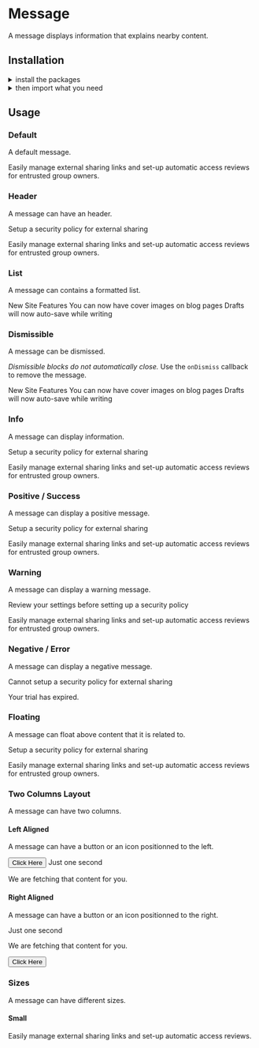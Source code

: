 
<Meta title="Components|Message" />

<Anchor storyId="components-message--default-story" />

<SemanticLink docPath="/collections/message/" />

# Message

A message displays information that explains nearby content.

## Installation

<details><summary >install the packages</summary>

Install from <a href={INSTALLATION_PAGE}>the React bundle</a> or as a standalone component:

```bash
npm install @orbit-ui/css-normalize @orbit-ui/tachyons @orbit-ui/semantic-ui-theme semantic-ui-react
```
</details>

<details><summary >then import what you need</summary>

```javascript
    import { Message } from "semantic-ui-react";
```
</details>

## Usage

### Default

A default message.

<Preview>
    <Story name="default">
        <Message>
            Easily manage external sharing links and set-up automatic access reviews for entrusted group owners.
        </Message>
    </Story>
</Preview>

### Header

A message can have an header.

<Preview>
    <Story name="header">
        <Message>
            <Message.Header>Setup a security policy for external sharing</Message.Header>
            <p>
                Easily manage external sharing links and set-up automatic access reviews for entrusted group owners.
            </p>
        </Message>
    </Story>
</Preview>

### List

A message can contains a formatted list.

<Preview>
    <Story name="list">
        <Message>
            <Message.Header>New Site Features</Message.Header>
            <Message.List>
                <Message.Item>You can now have cover images on blog pages</Message.Item>
                <Message.Item>Drafts will now auto-save while writing</Message.Item>
            </Message.List>
        </Message>
    </Story>
</Preview>

### Dismissible

A message can be dismissed.

_Dismissible blocks do not automatically close._ Use the `onDismiss` callback to remove the message.

<Preview>
    <Story name="dismissible">
        <Message onDismiss={noop}>
            <Message.Header>New Site Features</Message.Header>
            <Message.List>
                <Message.Item>You can now have cover images on blog pages</Message.Item>
                <Message.Item>Drafts will now auto-save while writing</Message.Item>
            </Message.List>
        </Message>
    </Story>
</Preview>

### Info

A message can display information.

<Preview>
    <Story name="info">
        <Message info>
            <Message.Header>Setup a security policy for external sharing</Message.Header>
            <p>
                Easily manage external sharing links and set-up automatic access reviews for entrusted group owners.
            </p>
        </Message>
    </Story>
</Preview>

### Positive / Success

A message can display a positive message.

<Preview>
    <Story name="positive success">
        <Message positive>
            <Message.Header>Setup a security policy for external sharing</Message.Header>
            <p>
                Easily manage external sharing links and set-up automatic access reviews for entrusted group owners.
            </p>
        </Message>
    </Story>
</Preview>

### Warning

A message can display a warning message.

<Preview>
    <Story name="warning">
        <Message warning>
            <Message.Header>Review your settings before setting up a security policy</Message.Header>
            <p>
                Easily manage external sharing links and set-up automatic access reviews for entrusted group owners.
            </p>
        </Message>
    </Story>
</Preview>

### Negative / Error

A message can display a negative message.

<Preview>
    <Story name="negative error">
        <Message negative>
            <Message.Header>Cannot setup a security policy for external sharing</Message.Header>
            <p>
                Your trial has expired.
            </p>
        </Message>
    </Story>
</Preview>

### Floating

A message can float above content that it is related to.

<Preview>
    <Story name="floating">
        <Message floating>
            <Message.Header>
            Setup a security policy for external sharing
            </Message.Header>
            <p>
            Easily manage external sharing links and set-up automatic access reviews
            for entrusted group owners.
            </p>
        </Message>
    </Story>
</Preview>

### Two Columns Layout

A message can have two columns.

#### Left Aligned

A message can have a button or an icon positionned to the left.

<Preview>
    <Story name="two columns left aligned">
        <Message icon>
            <Button>Click Here</Button>
            <Message.Content>
                <Message.Header>Just one second</Message.Header>
                <p>We are fetching that content for you.</p>
            </Message.Content>
        </Message>
    </Story>
</Preview>

#### Right Aligned

A message can have a button or an icon positionned to the right.

<Preview>
    <Story name="two columns right aligned">
        <Message icon>
            <Message.Content>
                <Message.Header>Just one second</Message.Header>
                <p>We are fetching that content for you.</p>
            </Message.Content>
            <Button>Click Here</Button>
        </Message>
    </Story>
</Preview>

### Sizes

A message can have different sizes.

#### Small

<Preview>
    <Story name="sizes small">
        <Message size="small">
            <p className="fw6">
    Easily manage external sharing links and set-up automatic access reviews.
            </p>
        </Message>
    </Story>
</Preview>
